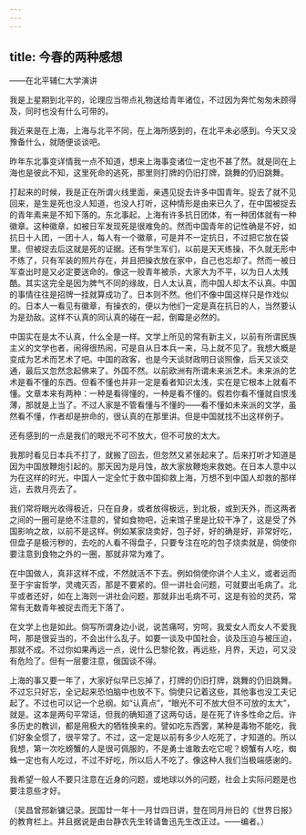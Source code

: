 ```yaml
---
---
---
```

title: 今春的两种感想
---



——在北平辅仁大学演讲

我是上星期到北平的，论理应当带点礼物送给青年诸位，不过因为奔忙匆匆未顾得及，同时也没有什么可带的。

我近来是在上海，上海与北平不同，在上海所感到的，在北平未必感到。今天又没豫备什么，就随便谈谈吧。

昨年东北事变详情我一点不知道，想来上海事变诸位一定也不甚了然。就是同在上海也是彼此不知，这里死命的逃死，那里则打牌的仍旧打牌，跳舞的仍旧跳舞。

打起来的时候，我是正在所谓火线里面，亲遇见捉去许多中国青年。捉去了就不见回来，是生是死也没人知道，也没人打听，这种情形是由来已久了，在中国被捉去的青年素来是不知下落的。东北事起，上海有许多抗日团体，有一种团体就有一种徽章。这种徽章，如被日军发现死是很难免的。然而中国青年的记性确是不好，如抗日十人团，一团十人，每人有一个徽章，可是并不一定抗日，不过把它放在袋里。但被捉去后这就是死的证据。还有学生军们，以前是天天练操，不久就无形中不练了，只有军装的照片存在，并且把操衣放在家中，自己也忘却了。然而一被日军查出时是又必定要送命的。像这一般青年被杀，大家大为不平，以为日人太残酷。其实这完全是因为脾气不同的缘故，日人太认真，而中国人却太不认真。中国的事情往往是招牌一挂就算成功了。日本则不然。他们不像中国这样只是作戏似的。日本人一看见有徽章，有操衣的，便以为他们一定是真在抗日的人，当然要认为是劲敌。这样不认真的同认真的碰在一起，倒霉是必然的。

中国实在是太不认真，什么全是一样。文学上所见的常有新主义，以前有所谓民族主义的文学也者，闹得很热闹，可是自从日本兵一来，马上就不见了。我想大概是变成为艺术而艺术了吧。中国的政客，也是今天谈财政明日谈照像，后天又谈交通，最后又忽然念起佛来了。外国不然。以前欧洲有所谓未来派艺术。未来派的艺术是看不懂的东西。但看不懂也并非一定是看者知识太浅，实在是它根本上就看不懂。文章本来有两种：一种是看得懂的，一种是看不懂的。假若你看不懂就自恨浅薄，那就是上当了。不过人家是不管看懂与不懂的——看不懂如未来派的文学，虽然看不懂，作者却是拚命的，很认真的在那里讲。但是中国就找不出这样例子。

还有感到的一点是我们的眼光不可不放大，但不可放的太大。

我那时看见日本兵不打了，就搬了回去，但忽然又紧张起来了。后来打听才知道是因为中国放鞭炮引起的。那天因为是月蚀，故大家放鞭炮来救她。在日本人意中以为在这样的时光，中国人一定全忙于救中国抑救上海，万想不到中国人却救的那样远，去救月亮去了。

我们常将眼光收得极近，只在自身，或者放得极远，到北极，或到天外，而这两者之间的一圈可是绝不注意的，譬如食物吧，近来馆子里是比较干净了，这是受了外国影响之故，以前不是这样。例如某家烧卖好，包子好，好的确是好，非常好吃，但盘子是极污秽的，去吃的人看不得盘子，只要专注在吃的包子烧卖就是，倘使你要注意到食物之外的一圈，那就非常为难了。

在中国做人，真非这样不成，不然就活不下去。例如倘使你讲个人主义，或者远而至于宇宙哲学，灵魂灭否，那是不要紧的。但一讲社会问题，可就要出毛病了。北平或者还好，如在上海则一讲社会问题，那就非出毛病不可，这是有验的灵药，常常有无数青年被捉去而无下落了。

在文学上也是如此。倘写所谓身边小说，说苦痛呵，穷呵，我爱女人而女人不爱我呵，那是很妥当的，不会出什么乱子。如要一谈及中国社会，谈及压迫与被压迫，那就不成。不过你如果再远一点，说什么巴黎伦敦，再远些，月界，天边，可又没有危险了。但有一层要注意，俄国谈不得。

上海的事又要一年了，大家好似早已忘掉了，打牌的仍旧打牌，跳舞的仍旧跳舞。不过忘只好忘，全记起来恐怕脑中也放不下。倘使只记着这些，其他事也没工夫记起了。不过也可以记一个总纲。如“认真点”，“眼光不可不放大但不可放的太大”，就是。这本是两句平常话，但我的确知道了这两句话，是在死了许多性命之后。许多历史的教训，都是用极大的牺牲换来的。譬如吃东西罢，某种是毒物不能吃，我们好象全惯了，很平常了。不过，这一定是以前有多少人吃死了，才知道的。所以我想，第一次吃螃蟹的人是很可佩服的，不是勇士谁敢去吃它呢？螃蟹有人吃，蜘蛛一定也有人吃过，不过不好吃，所以后人不吃了。像这种人我们当极端感谢的。

我希望一般人不要只注意在近身的问题，或地球以外的问题，社会上实际问题是也要注意些才好。

（吴昌曾邢新镛记录。民国廿一年十一月廿四日讲，登在同月卅日的《世界日报》的教育栏上。并且据说是由台静农先生转请鲁迅先生改正过。——编者。）
